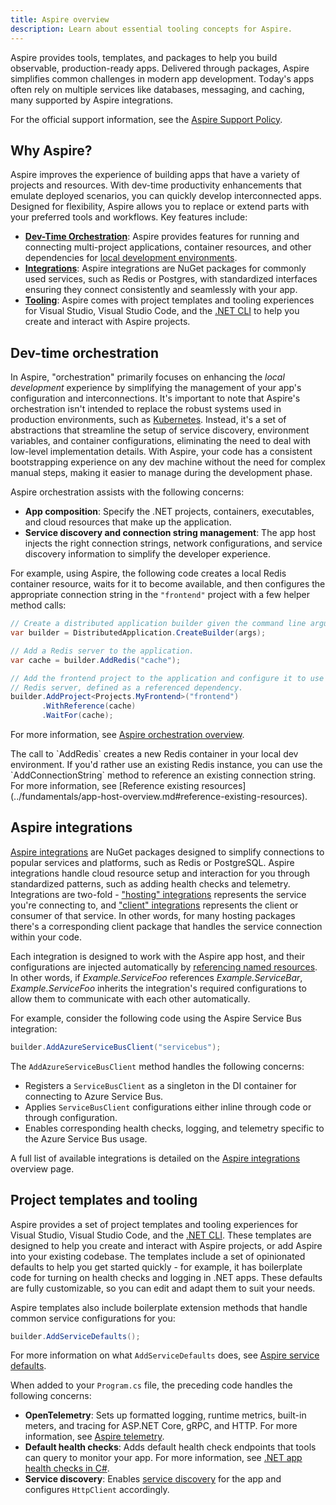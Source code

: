 ```yaml
---
title: Aspire overview
description: Learn about essential tooling concepts for Aspire.
---
```



Aspire provides tools, templates, and packages to help you build observable, production-ready apps. Delivered through packages, Aspire simplifies common challenges in modern app development. Today's apps often rely on multiple services like databases, messaging, and caching, many supported by Aspire integrations.

For the official support information, see the [Aspire Support Policy](https://dotnet.microsoft.com/platform/support/policy/aspire).

## Why Aspire?

Aspire improves the experience of building apps that have a variety of projects and resources. With dev-time productivity enhancements that emulate deployed scenarios, you can quickly develop interconnected apps. Designed for flexibility, Aspire allows you to replace or extend parts with your preferred tools and workflows. Key features include:

- [**Dev-Time Orchestration**](#dev-time-orchestration): Aspire provides features for running and connecting multi-project applications, container resources, and other dependencies for [local development environments](../fundamentals/networking-overview.md).
- [**Integrations**](#net-aspire-integrations): Aspire integrations are NuGet packages for commonly used services, such as Redis or Postgres, with standardized interfaces ensuring they connect consistently and seamlessly with your app.
- [**Tooling**](#project-templates-and-tooling): Aspire comes with project templates and tooling experiences for Visual Studio, Visual Studio Code, and the [.NET CLI](/dotnet/core/tools/) to help you create and interact with Aspire projects.

## Dev-time orchestration

In Aspire, "orchestration" primarily focuses on enhancing the _local development_ experience by simplifying the management of your app's configuration and interconnections. It's important to note that Aspire's orchestration isn't intended to replace the robust systems used in production environments, such as [Kubernetes](../deployment/overview.md#deploy-to-kubernetes). Instead, it's a set of abstractions that streamline the setup of service discovery, environment variables, and container configurations, eliminating the need to deal with low-level implementation details. With Aspire, your code has a consistent bootstrapping experience on any dev machine without the need for complex manual steps, making it easier to manage during the development phase.

Aspire orchestration assists with the following concerns:

- **App composition**: Specify the .NET projects, containers, executables, and cloud resources that make up the application.
- **Service discovery and connection string management**: The app host injects the right connection strings, network configurations, and service discovery information to simplify the developer experience.

For example, using Aspire, the following code creates a local Redis container resource, waits for it to become available, and then configures the appropriate connection string in the `"frontend"` project with a few helper method calls:

```csharp title="Program.cs"
// Create a distributed application builder given the command line arguments.
var builder = DistributedApplication.CreateBuilder(args);

// Add a Redis server to the application.
var cache = builder.AddRedis("cache");

// Add the frontend project to the application and configure it to use the 
// Redis server, defined as a referenced dependency.
builder.AddProject<Projects.MyFrontend>("frontend")
       .WithReference(cache)
       .WaitFor(cache);
```

For more information, see [Aspire orchestration overview](../fundamentals/app-host-overview.md).

<Aside type='note'>
The call to `AddRedis` creates a new Redis container in your local dev environment. If you'd rather use an existing Redis instance, you can use the `AddConnectionString` method to reference an existing connection string. For more information, see [Reference existing resources](../fundamentals/app-host-overview.md#reference-existing-resources).
</Aside>

## Aspire integrations

[Aspire integrations](../fundamentals/integrations-overview.md) are NuGet packages designed to simplify connections to popular services and platforms, such as Redis or PostgreSQL. Aspire integrations handle cloud resource setup and interaction for you through standardized patterns, such as adding health checks and telemetry. Integrations are two-fold - ["hosting" integrations](../fundamentals/integrations-overview.md#hosting-integrations) represents the service you're connecting to, and ["client" integrations](../fundamentals/integrations-overview.md#client-integrations) represents the client or consumer of that service. In other words, for many hosting packages there's a corresponding client package that handles the service connection within your code.

Each integration is designed to work with the Aspire app host, and their configurations are injected automatically by [referencing named resources](../fundamentals/app-host-overview.md#reference-resources). In other words, if _Example.ServiceFoo_ references _Example.ServiceBar_, _Example.ServiceFoo_ inherits the integration's required configurations to allow them to communicate with each other automatically.

For example, consider the following code using the Aspire Service Bus integration:

```csharp
builder.AddAzureServiceBusClient("servicebus");
```

The `AddAzureServiceBusClient` method handles the following concerns:

- Registers a `ServiceBusClient` as a singleton in the DI container for connecting to Azure Service Bus.
- Applies `ServiceBusClient` configurations either inline through code or through configuration.
- Enables corresponding health checks, logging, and telemetry specific to the Azure Service Bus usage.

A full list of available integrations is detailed on the [Aspire integrations](../fundamentals/integrations-overview.md) overview page.

## Project templates and tooling

Aspire provides a set of project templates and tooling experiences for Visual Studio, Visual Studio Code, and the [.NET CLI](/dotnet/core/tools/). These templates are designed to help you create and interact with Aspire projects, or add Aspire into your existing codebase. The templates include a set of opinionated defaults to help you get started quickly - for example, it has boilerplate code for turning on health checks and logging in .NET apps. These defaults are fully customizable, so you can edit and adapt them to suit your needs.

Aspire templates also include boilerplate extension methods that handle common service configurations for you:

```csharp
builder.AddServiceDefaults();
```

For more information on what `AddServiceDefaults` does, see [Aspire service defaults](../fundamentals/service-defaults.md).

When added to your `Program.cs` file, the preceding code handles the following concerns:

- **OpenTelemetry**: Sets up formatted logging, runtime metrics, built-in meters, and tracing for ASP.NET Core, gRPC, and HTTP. For more information, see [Aspire telemetry](../fundamentals/telemetry.md).
- **Default health checks**: Adds default health check endpoints that tools can query to monitor your app. For more information, see [.NET app health checks in C#](/dotnet/core/diagnostics/diagnostic-health-checks).
- **Service discovery**: Enables [service discovery](../service-discovery/overview.md) for the app and configures `HttpClient` accordingly.
